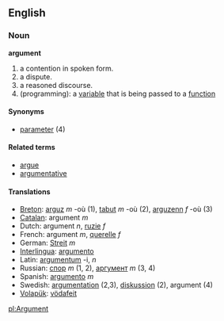 ==English==

=== Noun ===
'''argument'''

# a contention in spoken form.
# a dispute.
# a reasoned discourse.
# (programming): a [[variable]] that is being passed to a [[function]]

==== Synonyms ====
*[[parameter]] (4)

====Related terms====
*[[argue]]
*[[argumentative]]

==== Translations ====
*[[Breton]]: [[arguz]] ''m'' -où (1), [[tabut]] ''m'' -où (2), [[arguzenn]] ''f'' -où (3)
*[[Catalan]]: argument ''m''
*Dutch: argument ''n'', [[ruzie]] ''f''
*French: argument ''m'', [[querelle]] ''f''
*German: [[Streit]] ''m''
*[[Interlingua]]: [[argumento]]
*Latin: [[argumentum]] -i, ''n''
*Russian: [[спор]] ''m'' (1, 2), [[аргумент]] ''m'' (3, 4)
*Spanish: [[argumento]] ''m''
*Swedish: [[argumentation]] (2,3), [[diskussion]] (2), argument (4)
*[[Volapük]]: [[vödafeit]]

[[pl:Argument]]